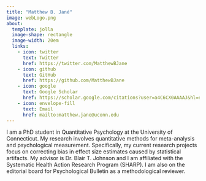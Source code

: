 ```yaml
---
title: "Matthew B. Jané"
image: webLogo.png
about: 
  template: jolla
  image-shape: rectangle
  image-width: 20em
  links:
    - icon: twitter
      text: Twitter
      href: https://twitter.com/MatthewBJane
    - icon: github
      text: GitHub
      href: https://github.com/MatthewBJane
    - icon: google
      text: Google Scholar
      href: https://scholar.google.com/citations?user=a4C6CX0AAAAJ&hl=en
    - icon: envelope-fill
      text: Email
      href: mailto:matthew.jane@uconn.edu
---
```

I am a PhD student in Quantitative Psychology at the University of Connecticut. My research involves quantitative methods for meta-analysis and psychological measurement. Specifically, my current research projects focus on correcting bias in effect size estimates caused by statistical artifacts. My advisor is Dr. Blair T. Johnson and I am affiliated with the Systematic Health Action Research Program (SHARP). I am also on the editorial board for Psychological Bulletin as a methodological reviewer.
